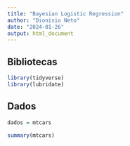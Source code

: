 ```yaml
---
title: "Bayesian Logistic Regression"
author: "Dionisio Neto"
date: "2024-01-26"
output: html_document
---
```


## **Bibliotecas**

```r
library(tidyverse)
library(lubridate)
```

## **Dados**

```r
dados = mtcars
```

```r
summary(mtcars)
```
